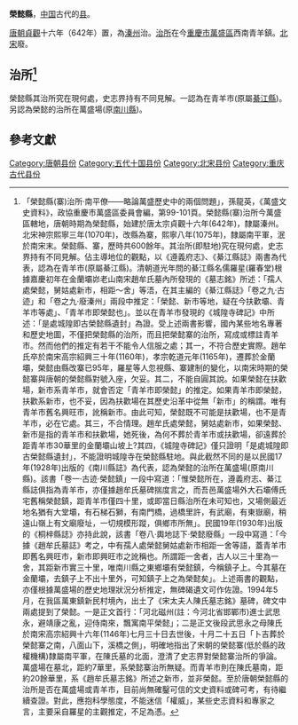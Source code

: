 '''榮懿縣'''，[[中国|中国]]古代的[[县|县]]。

[[唐朝|唐朝]][[貞觀_(唐朝)|貞觀]]十六年（642年）置，為[[溱州_(唐朝)|溱州]]治。[[治所|治所]]在今[[重慶市|重慶市]][[萬盛區|萬盛區]]西南青羊鎮。[[北宋|北宋]]廢。

== 治所<ref>「榮懿縣(寨)治所·南平僚——略論萬盛歷史中的兩個問題」，孫龍英，《萬盛文史資料》，政協重慶市萬盛區委員會編，第99-101頁。榮懿縣(寨)治所今萬盛區轄地，唐朝時期為榮懿縣，始建於唐太宗貞觀十六年(642年)，隸屬溱州。北宋神宗熙寧三年(1070年)，改縣為寨，熙寧八年(1075年)，隸屬南平軍，泯於南宋末。榮懿縣、寨，歷時共600餘年。其治所(即駐地)究在現何處，史志界持有不同見解。佔主導地位的觀點，以《遵義府志》、《綦江縣誌》兩書為代表，認為在青羊市(原屬綦江縣)。清朝道光年問的綦江縣名儒羅星(羅春堂)根據嘉慶初年在金蘭壩峁老山南宋趙牟氏墓內所發現的《墓志銘》所述：「孺人處榮懿，舅姑處新市，相距～舍」等浯，在其主編的《綦江縣誌》「卷之九·古迹」和「卷之九·廢溱州」兩段中推定：「榮懿、新市等地，疑在今扶歡壩、青羊市等處」、「青羊市即榮懿也」。並以在青羊市發現的《城隍寺碑記》中所述：「是處城隍即古榮懿縣遺封」為證。受上述兩書影響，國內某些地名專著和歷史地圖，不僅把榮懿縣的治所，而且把榮懿寨的治所，寫成或標註青羊市。然而他們的推定有若干不能令人信服之處；其一，不符合歷史實際。趙牟氏卒於南宋高宗紹興三十年(1160年)，孝宗乾道元年(1165年)，遷葬於金蘭壩，榮懿由縣改寨已95年，羅星等人忽視縣、寨建制的變化，以南宋時期的榮懿寨與唐朝的榮懿縣對號入座，欠妥。其二，不能自圓其說。如果榮懿在扶歡場，新市系青羊市，就會否定「青羊市即榮懿」的推定。如果青羊市即榮懿，扶歡系新市，也不妥，因為扶歡場在其歷史沿革中從無「新市」的稱謂。唯有青羊市舊名興旺市，訛稱新市。由此可知，榮懿既不可能是扶歡場，也不是青羊市，必在它處。其三，不合情理。趙牟氏處榮懿，舅姑處新市，如果榮懿、新市是指的青羊市和扶歡場，她死後，為何不葬於青羊市或扶歡場，卻遠葬於距青羊市30華里的金蘭壩山坡上?其四，《城隍寺碑記》僅只證明「是處城隍即古榮懿縣遺封」，不能證明城隍寺在榮懿縣駐地。與此截然不同的是以民國17年(1928年)出版的《南川縣誌》為代表，認為榮懿的治所在萬盛場(原南川縣)。該書「卷一·古迹·榮懿鎮」一段中寫道：「惟榮懿所在，遵義府志、綦江縣誌俱指為青羊市，亦僅據趙牟氏墓碑揣度言之，而吾邑萬盛場外大石壩傅氏宅舊稱榮懿鎮，距青羊市僅四十里，或即當日縣治所在未可知也，又場側最近地名猶有大堂壩，有石梯石獅，有南門橋，過橋里許，有武廟，有東嶽廟，稍遠山嶺上有文廟廢址，一切規模形蹤，俱鄉市所無」。民國19年(1930年)出版的《桐梓縣誌》亦持此說，該書「卷八·輿地誌下·榮懿廢縣」一段中寫道：「今據《趙牟氏墓誌》考之，中有孺人處榮懿舅姑處新市相距一舍等語，蓋青羊市即舊名興旺市，新市即興旺市之訛稱也。所謂距一舍者，古人以三十里為一舍，其距新市實三十里，唯南川縣之東鄉壩有榮懿鎮，今稱鎮子上。今其墓在金蘭壩，去鎮子上不出十里外，可知鎮子上之為榮懿矣」。上述兩書的觀點，亦僅根據萬盛場的歷史地理狀況分析推定，無碑碣遺文可作佐證。1994年5月，在我區萬東鎮新民村境內，出土了《宋太夫人陳氏墓志銘》墓碑，碑文中兩處提到了榮懿。一是正文首行：「河北磁州(註：今河北省邯鄲市)進士武思永，避靖康之亂，迎侍南來，飄寓南平榮懿」；二是正文後段武思永之母陳氏於南宋高宗紹興十六年(1146年)七月三十日去世後，十月二十五日「卜吉葬於榮懿寨之南，八面山下，溪橋之側」，明確地指出了宋朝的榮懿寨(低於縣的政權機構)隸屬南平軍，在陳氏墓的北面，澄清了史志界對榮懿寨治所的爭論。萬盛場在墓北，距約7華里，系榮懿寨治所無疑。而青羊市則在陳氏墓南，距約20餘華里，系《趙牟氏墓志銘》所述之新市，並非榮懿。至於唐朝榮懿縣的治所是否在萬盛場或青羊市，目前尚無確鑿可信的文史資料或碑可考，有待繼續查證。對此，應抱科學態度，不能迷信「權威」，某些史志資料和專家之言，主要采自羅星的主觀推定，不足為憑。</ref> ==
榮懿縣其治所究在現何處，史志界持有不同見解。一認為在青羊市(原屬[[綦江縣|綦江縣]])。另認為榮懿的治所在萬盛場(原[[南川縣|南川縣]])。

==參考文獻==
{{Reflist}}

{{DEFAULTSORT:R}}
[[Category:唐朝县份|Category:唐朝县份]]
[[Category:五代十国县份|Category:五代十国县份]]
[[Category:北宋县份|Category:北宋县份]]
[[Category:重庆古代县份|Category:重庆古代县份]]